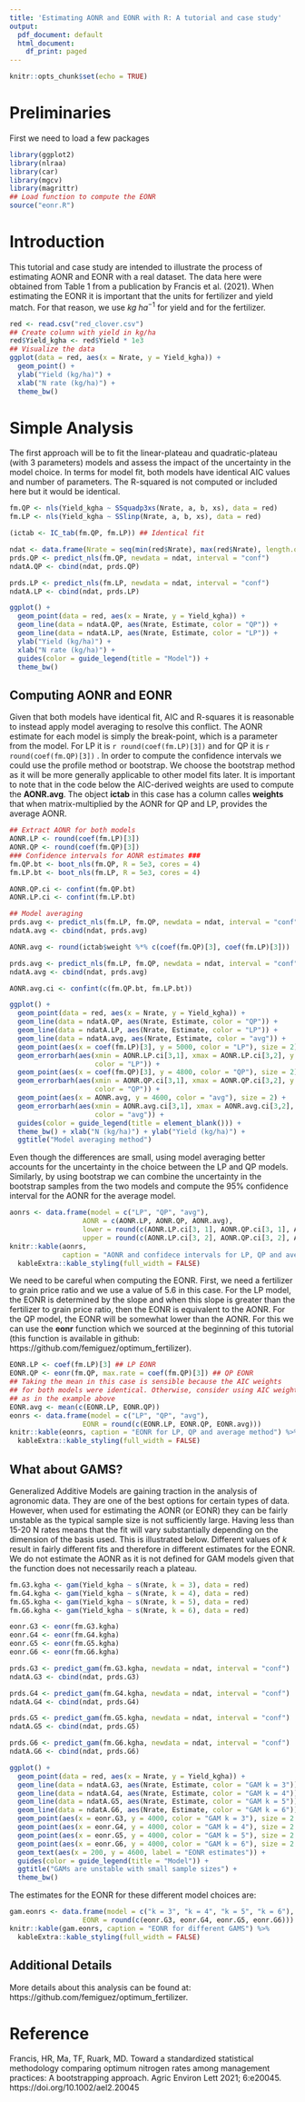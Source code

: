 ```yaml
---
title: 'Estimating AONR and EONR with R: A tutorial and case study'
output:
  pdf_document: default
  html_document:
    df_print: paged
---
```


```r
knitr::opts_chunk$set(echo = TRUE)
```

\newcommand{\kgha}{$\mathrm{kg \; ha^{-1}}$}

# Preliminaries

First we need to load a few packages

```r
library(ggplot2)
library(nlraa)
library(car)
library(mgcv)
library(magrittr)
## Load function to compute the EONR
source("eonr.R")
```

# Introduction

This tutorial and case study are intended to illustrate the process of estimating AONR and EONR with a real dataset. The data here were obtained from Table 1 from a publication by Francis et al. (2021). When estimating the EONR it is important that the units for fertilizer and yield match. For that reason, we use $kg \; ha^{-1}$ for yield and for the fertilizer.

```r
red <- read.csv("red_clover.csv")
## Create column with yield in kg/ha
red$Yield_kgha <- red$Yield * 1e3
## Visualize the data
ggplot(data = red, aes(x = Nrate, y = Yield_kgha)) + 
  geom_point() +
  ylab("Yield (kg/ha)") + 
  xlab("N rate (kg/ha)") + 
  theme_bw()
```

# Simple Analysis

The first approach will be to fit the linear-plateau and quadratic-plateau (with 3 parameters) models and assess the impact of the uncertainty in the model choice. In terms for model fit, both models have identical AIC values and number of parameters. The R-squared is not computed or included here but it would be identical.

```r
fm.QP <- nls(Yield_kgha ~ SSquadp3xs(Nrate, a, b, xs), data = red)
fm.LP <- nls(Yield_kgha ~ SSlinp(Nrate, a, b, xs), data = red)

(ictab <- IC_tab(fm.QP, fm.LP)) ## Identical fit

ndat <- data.frame(Nrate = seq(min(red$Nrate), max(red$Nrate), length.out = 50))
prds.QP <- predict_nls(fm.QP, newdata = ndat, interval = "conf")
ndatA.QP <- cbind(ndat, prds.QP)

prds.LP <- predict_nls(fm.LP, newdata = ndat, interval = "conf")
ndatA.LP <- cbind(ndat, prds.LP)

ggplot() + 
  geom_point(data = red, aes(x = Nrate, y = Yield_kgha)) + 
  geom_line(data = ndatA.QP, aes(Nrate, Estimate, color = "QP")) + 
  geom_line(data = ndatA.LP, aes(Nrate, Estimate, color = "LP")) + 
  ylab("Yield (kg/ha)") + 
  xlab("N rate (kg/ha)") + 
  guides(color = guide_legend(title = "Model")) + 
  theme_bw()
```

## Computing AONR and EONR

Given that both models have identical fit, AIC and R-squares it is reasonable to instead apply model averaging to resolve this conflict. The AONR estimate for each model is simply the break-point, which is a parameter from the model. For LP it is `r round(coef(fm.LP)[3])` and for QP it is `r round(coef(fm.QP)[3])` \kgha. In order to compute the confidence intervals we could use the profile method or bootstrap. We choose the bootstrap method as it will be more generally applicable to other model fits later. It is important to note that in the code below the AIC-derived weights are used to compute the **AONR.avg**. The object **ictab** in this case has a column calles **weights** that when matrix-multiplied by the AONR for QP and LP, provides the average AONR. 

```r
## Extract AONR for both models
AONR.LP <- round(coef(fm.LP)[3])
AONR.QP <- round(coef(fm.QP)[3])
### Confidence intervals for AONR estimates ###
fm.QP.bt <- boot_nls(fm.QP, R = 5e3, cores = 4)
fm.LP.bt <- boot_nls(fm.LP, R = 5e3, cores = 4)

AONR.QP.ci <- confint(fm.QP.bt)
AONR.LP.ci <- confint(fm.LP.bt)

## Model averaging
prds.avg <- predict_nls(fm.LP, fm.QP, newdata = ndat, interval = "conf")
ndatA.avg <- cbind(ndat, prds.avg)

AONR.avg <- round(ictab$weight %*% c(coef(fm.QP)[3], coef(fm.LP)[3]))

prds.avg <- predict_nls(fm.LP, fm.QP, newdata = ndat, interval = "conf")
ndatA.avg <- cbind(ndat, prds.avg)

AONR.avg.ci <- confint(c(fm.QP.bt, fm.LP.bt)) 

ggplot() + 
  geom_point(data = red, aes(x = Nrate, y = Yield_kgha)) + 
  geom_line(data = ndatA.QP, aes(Nrate, Estimate, color = "QP")) + 
  geom_line(data = ndatA.LP, aes(Nrate, Estimate, color = "LP")) +
  geom_line(data = ndatA.avg, aes(Nrate, Estimate, color = "avg")) + 
  geom_point(aes(x = coef(fm.LP)[3], y = 5000, color = "LP"), size = 2) + 
  geom_errorbarh(aes(xmin = AONR.LP.ci[3,1], xmax = AONR.LP.ci[3,2], y = 5000, 
                     color = "LP")) + 
  geom_point(aes(x = coef(fm.QP)[3], y = 4800, color = "QP"), size = 2) + 
  geom_errorbarh(aes(xmin = AONR.QP.ci[3,1], xmax = AONR.QP.ci[3,2], y = 4800, 
                     color = "QP")) +
  geom_point(aes(x = AONR.avg, y = 4600, color = "avg"), size = 2) + 
  geom_errorbarh(aes(xmin = AONR.avg.ci[3,1], xmax = AONR.avg.ci[3,2], y = 4600, 
                     color = "avg")) + 
  guides(color = guide_legend(title = element_blank())) + 
  theme_bw() + xlab("N (kg/ha)") + ylab("Yield (kg/ha)") + 
  ggtitle("Model averaging method")

```

Even though the differences are small, using model averaging better accounts for the uncertainty in the choice between the LP and QP models. Similarly, by using bootstrap we can combine the uncertainty in the bootstrap samples from the two models and compute the 95% confidence interval for the AONR for the average model.

```r
aonrs <- data.frame(model = c("LP", "QP", "avg"),
                  AONR = c(AONR.LP, AONR.QP, AONR.avg),
                  lower = round(c(AONR.LP.ci[3, 1], AONR.QP.ci[3, 1], AONR.avg.ci[3, 1])),
                  upper = round(c(AONR.LP.ci[3, 2], AONR.QP.ci[3, 2], AONR.avg.ci[3, 2])))
knitr::kable(aonrs, 
             caption = "AONR and confidece intervals for LP, QP and average method") %>%
  kableExtra::kable_styling(full_width = FALSE)
```

We need to be careful when computing the EONR. First, we need a fertilizer to grain price ratio and we use a value of 5.6 in this case. For the LP model, the EONR is determined by the slope and when this slope is greater than the fertilizer to grain price ratio, then the EONR is equivalent to the AONR. For the QP model, the EONR will be somewhat lower than the AONR. For this we can use the **eonr** function which we sourced at the beginning of this tutorial (this function is available in github: https://github.com/femiguez/optimum_fertilizer).

```r
EONR.LP <- coef(fm.LP)[3] ## LP EONR
EONR.QP <- eonr(fm.QP, max.rate = coef(fm.QP)[3]) ## QP EONR
## Taking the mean in this case is sensible because the AIC weights
## for both models were identical. Otherwise, consider using AIC weights
## as in the example above
EONR.avg <- mean(c(EONR.LP, EONR.QP))
eonrs <- data.frame(model = c("LP", "QP", "avg"),
                  EONR = round(c(EONR.LP, EONR.QP, EONR.avg)))
knitr::kable(eonrs, caption = "EONR for LP, QP and average method") %>%
  kableExtra::kable_styling(full_width = FALSE)
```

\newpage 

## What about GAMS?

Generalized Additive Models are gaining traction in the analysis of agronomic data. They are one of the best options for certain types of data. However, when used for estimating the AONR (or EONR) they can be fairly unstable as the typical sample size is not sufficiently large. Having less than 15-20 N rates means that the fit will vary substantially depending on the dimension of the basis used. This is illustrated below. Different values of $k$ result in fairly different fits and therefore in different estimates for the EONR. We do not estimate the AONR as it is not defined for GAM models given that the function does not necessarily reach a plateau.

```r
fm.G3.kgha <- gam(Yield_kgha ~ s(Nrate, k = 3), data = red)
fm.G4.kgha <- gam(Yield_kgha ~ s(Nrate, k = 4), data = red)
fm.G5.kgha <- gam(Yield_kgha ~ s(Nrate, k = 5), data = red)
fm.G6.kgha <- gam(Yield_kgha ~ s(Nrate, k = 6), data = red)

eonr.G3 <- eonr(fm.G3.kgha)
eonr.G4 <- eonr(fm.G4.kgha)
eonr.G5 <- eonr(fm.G5.kgha)
eonr.G6 <- eonr(fm.G6.kgha)

prds.G3 <- predict_gam(fm.G3.kgha, newdata = ndat, interval = "conf")
ndatA.G3 <- cbind(ndat, prds.G3)

prds.G4 <- predict_gam(fm.G4.kgha, newdata = ndat, interval = "conf")
ndatA.G4 <- cbind(ndat, prds.G4)

prds.G5 <- predict_gam(fm.G5.kgha, newdata = ndat, interval = "conf")
ndatA.G5 <- cbind(ndat, prds.G5)

prds.G6 <- predict_gam(fm.G6.kgha, newdata = ndat, interval = "conf")
ndatA.G6 <- cbind(ndat, prds.G6)

ggplot() + 
  geom_point(data = red, aes(x = Nrate, y = Yield_kgha)) + 
  geom_line(data = ndatA.G3, aes(Nrate, Estimate, color = "GAM k = 3")) + 
  geom_line(data = ndatA.G4, aes(Nrate, Estimate, color = "GAM k = 4")) + 
  geom_line(data = ndatA.G5, aes(Nrate, Estimate, color = "GAM k = 5")) + 
  geom_line(data = ndatA.G6, aes(Nrate, Estimate, color = "GAM k = 6")) + 
  geom_point(aes(x = eonr.G3, y = 4000, color = "GAM k = 3"), size = 2.5) + 
  geom_point(aes(x = eonr.G4, y = 4000, color = "GAM k = 4"), size = 2.5) + 
  geom_point(aes(x = eonr.G5, y = 4000, color = "GAM k = 5"), size = 2.5) + 
  geom_point(aes(x = eonr.G6, y = 4000, color = "GAM k = 6"), size = 2.5) +
  geom_text(aes(x = 200, y = 4600, label = "EONR estimates")) + 
  guides(color = guide_legend(title = "Model")) + 
  ggtitle("GAMs are unstable with small sample sizes") + 
  theme_bw()
```

The estimates for the EONR for these different model choices are:

```r
gam.eonrs <- data.frame(model = c("k = 3", "k = 4", "k = 5", "k = 6"),
                  EONR = round(c(eonr.G3, eonr.G4, eonr.G5, eonr.G6)))
knitr::kable(gam.eonrs, caption = "EONR for different GAMS") %>%
  kableExtra::kable_styling(full_width = FALSE)
```

## Additional Details

More details about this analysis can be found at: https://github.com/femiguez/optimum_fertilizer.

# Reference

Francis, HR, Ma, TF, Ruark, MD. Toward a standardized statistical methodology comparing optimum nitrogen rates among management practices: A bootstrapping approach. Agric Environ Lett 2021; 6:e20045. https://doi.org/10.1002/ael2.20045